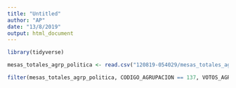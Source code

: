 ```yaml
---
title: "Untitled"
author: "AP"
date: "13/8/2019"
output: html_document
---
```


```r
library(tidyverse)

mesas_totales_agrp_politica <- read.csv("120819-054029/mesas_totales_agrp_politica.dsv", sep="|")

filter(mesas_totales_agrp_politica, CODIGO_AGRUPACION == 137, VOTOS_AGRUPACION == 0, CODIGO_CATEGORIA == agrupado[164,1])

```